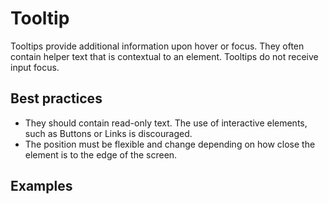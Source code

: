 
# Tooltip

Tooltips provide additional information upon hover or focus. They often contain helper text that is contextual to an element. Tooltips do not receive input focus.

## Best practices

- They should contain read-only text. The use of interactive elements, such as Buttons or Links is discouraged.
- The position must be flexible and change depending on how close the element is to the edge of the screen.

## Examples

<Demo src='pages/components/tooltip/TooltipDefault' />

